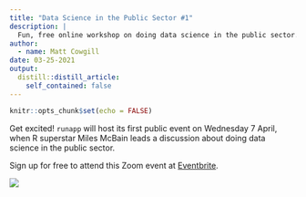 ```yaml
---
title: "Data Science in the Public Sector #1"
description: |
  Fun, free online workshop on doing data science in the public sector.
author:
  - name: Matt Cowgill
date: 03-25-2021
output:
  distill::distill_article:
    self_contained: false
---
```


```r
knitr::opts_chunk$set(echo = FALSE)
```

Get excited! `runapp` will host its first public event on Wednesday 7 April, when R superstar Miles McBain leads a discussion about doing data science in the public sector.

Sign up for free to attend this Zoom event at [Eventbrite](https://www.eventbrite.com.au/e/data-science-in-the-public-sector-1-miles-mcbain-tickets-148104417299).

![](images/runapp_workshop_1.png)
